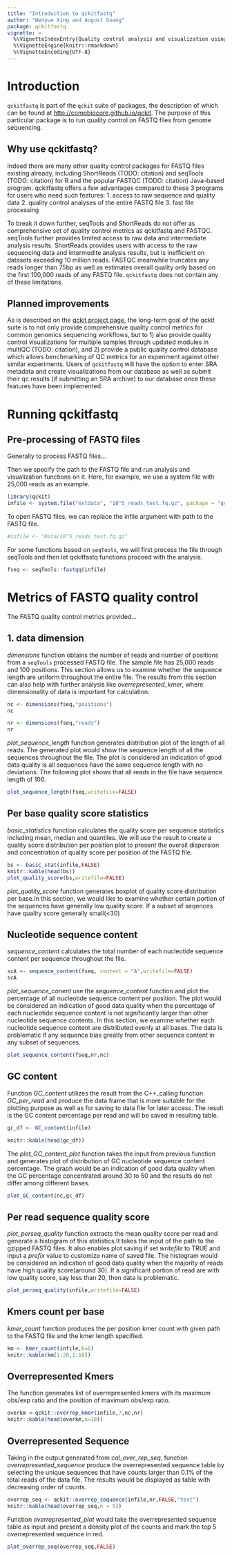 ```yaml
---
title: "Introduction to qckitfastq"
author: "Wenyue Xing and August Guang"
package: qckitfastq
vignette: >
  %\VignetteIndexEntry{Quality control analysis and visualization using qckitfastq }
  %\VignetteEngine{knitr::rmarkdown}
  %\VignetteEncoding{UTF-8}
---
```


# Introduction

`qckitfastq` is part of the `qckit` suite of packages, the description of which can be found at
[http://compbiocore.github.io/qckit](http://compbiocore.github.io/qckit). The purpose of this particular
package is to run quality control on FASTQ files from genome sequencing.

## Why use qckitfastq?

Indeed there are many other quality control packages for FASTQ files existing already, including ShortReads (TODO: citation)
and seqTools (TODO: citation)
for R and the popular FASTQC (TODO: citation) Java-based program. qckitfastq offers a few advantages
compared to these 3 programs for users who need such features:
  1. access to raw sequence and quality data
  2. quality control analyses of the entire FASTQ file
  3. fast file processing
  
To break it down further, seqTools and ShortReads do not offer as comprehensive set of quality control metrics as
qckitfastq and FASTQC. seqTools further provides limited access to raw data and intermediate analysis results. ShortReads
provides users with access to the raw sequencing data and intermedite analysis results, but is inefficient on datasets
exceeding 10 million reads. FASTQC meanwhile truncates any reads longer than 75bp as well as estimates overall quality
only based on the first 100,000 reads of any FASTQ file. `qckitfastq` does not contain any of these limitations.

## Planned improvements

As is described on the [qckit project page](http://compbiocore.github.io/qckit), the long-term goal
of the qckit suite is to not only provide comprehensive quality control metrics for common genomics
sequencing workflows, but to 1) also provide quality control visualizations for multiple samples through
updated modules in multiQC (TODO: citation), and 2) provide a public quality control database
which allows benchmarking of QC metrics for an experiment against other similar experiments. Users of `qckitfastq`
will have the option to enter SRA metadata and create visualizations from our database as well as submit their
qc results (if submitting an SRA archive) to our database once these features have been implemented.

# Running qckitfastq

## Pre-processing of FASTQ files

Generally to process FASTQ files...

Then we specify the path to the FASTQ file and run analysis and visualization functions on it. 
Here, for example, we use a system file with 25,000 reads as an example. 

```r
library(qckit)
infile <- system.file("extdata", "10^5_reads_test.fq.gz", package = "qckit")

```
To open FASTQ files, we can replace the infile argument with path to the FASTQ file. 

```r
#infile <- "Data/10^5_reads_test.fq.gz"
```

For some functions based on `seqTools`, we will first process the file through seqTools and then let qckitfastq functions proceed with the analysis. 

```r

fseq <- seqTools::fastqq(infile)

```

# Metrics of FASTQ quality control

The FASTQ quality control metrics provided...

## 1. data dimension

*dimensions* function obtains the number of reads and number of positions from a `seqTools` processed FASTQ file. The sample file has 25,000 reads and 100 positions. This section allows us to examine whether the sequence length are uniform throughout the entire file. The results from this section can also help with further analysis like *overrepresented_kmer*, where dimensionality of data is important for calculation. 

```r
nc <- dimensions(fseq,"positions")
nc

nr <- dimensions(fseq,"reads")
nr
```

*plot_sequence_length* function generates distribution plot of the length of all reads. The generated plot would show the sequence length of all the sequences throughout the file. The plot is considered an indication of good data quality is all sequences have the same sequence length with no deviations. The following plot shows that all reads in the file have sequence length of 100. 

```r
plot_sequence_length(fseq,writefile=FALSE)


```

## Per base quality score statistics

*basic_statistics* function calculates the quality score per sequence statistics including mean, median and quantiles. We will use the result to create a quality score distribution per position plot to present the overall dispersion and concentration of quality score per position of the FASTQ file.   

```r

bs <- basic_stat(infile,FALSE)
knitr::kable(head(bs))
plot_quality_score(bs,writefile=FALSE)
```
*plot_quality_score* function generates boxplot of quality score distribution per base.In this section, we would like to examine whether certain portion of the sequences have generally low quality score. If a subset of seqences have quality score generally small(<30) 

## Nucleotide sequence content

*sequence_content* calculates the total number of each nucleotide sequence content per sequence throughout the file. 
```r
scA <- sequence_content(fseq, content = "A",writefile=FALSE)
scA
```

*plot_sequence_conent* use the *sequence_content* function and plot the percentage of all nucleotide sequence content per position. The plot would be considered an indication of good data quality when the percentage of each nucleotide sequence content is not significantly larger than other nucleotide sequence contents. In this section, we examine whether each nucleotide sequence content are distributed evenly at all bases. The data is problematic if any sequence bias greatly from other sequence content in any subset of sequences. 

```r

plot_sequence_content(fseq,nr,nc)

```


## GC content


Function *GC_content* utilizes the result from the C++_calling function *GC_per_read* and produce the data frame that is more suitable for the plotting purpose as well as for saving to data file for later access. The result is the GC content percentage per read and will be saved in resulting table. 

```r

gc_df <- GC_content(infile)

knitr::kable(head(gc_df))


```


The *plot_GC_content_plot* function takes the input from previous function and generates plot of distribution of GC nucleotide sequence content percentage. The graph would be an indication of good data quality when the  GC percentage concentrated around 30 to 50 and the results do not differ among different bases. 


```r

plot_GC_content(nc,gc_df)


```


## Per read sequence quality score

*plot_perseq_quality* function extracts the mean quality score per read and generate a histogram of this statistics.It takes the input of the path to the gzipped FASTQ files. It also enables plot saving if set *writefile* to TRUE and input a *prefix* value to customize name of saved file. The histogram would be considered an indication of good data quality when the majority of reads have high quality score(around 30). If a significant portion of read are with low quality score, say less than 20, then data is problematic. 


```r

plot_perseq_quality(infile,writefile=FALSE)

```

## Kmers count per base

*kmer_count* function produces the per position kmer count with given path to the FASTQ file and the kmer length specified. 

```r

km <- Kmer_count(infile,k=6)
knitr::kable(km[1:20,1:10])

```

## Overrepresented Kmers
The function generates list of overrepresented kmers with its maximum obs/exp ratio and the position of maximum obs/exp ratio. 


```r

overkm <-qckit::overrep_kmer(infile,7,nc,nr)
knitr::kable(head(overkm,n=10))


```

## Overrepresented Sequence

Taking in the output generated from *cal_over_rep_seq*, function *overrepresented_sequence* produce the overrepresented sequence table by selecting the unique sequences that have counts larger than 0.1% of the total reads of the data file. The results would be displayed as table with decreasing order of counts.


```r

overrep_seq <- qckit::overrep_sequence(infile,nr,FALSE,"test")
knitr::kable(head(overrep_seq,n = 5))

```

Function *overrepresented_plot* would take the overrepresented sequence table as input and present a density plot of the counts and mark the top 5 overrepresented sequence in red. 


```r


plot_overrep_seq(overrep_seq,FALSE)


```
